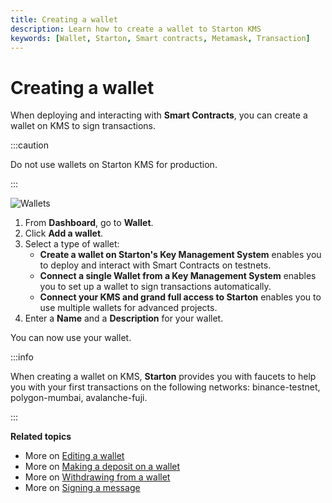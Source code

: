```yaml
---
title: Creating a wallet
description: Learn how to create a wallet to Starton KMS
keywords: [Wallet, Starton, Smart contracts, Metamask, Transaction]
---
```



# Creating a wallet

When deploying and interacting with **Smart Contracts**, you can create a wallet on KMS to sign transactions.

:::caution

Do not use wallets on Starton KMS for production.

:::

![Wallets](assets/withdraw.png)

1. From **Dashboard**, go to **Wallet**.
1. Click **Add a wallet**.
1. Select a type of wallet:
    - **Create a wallet on Starton's Key Management System** enables you to deploy and interact with Smart Contracts on testnets.
    - **Connect a single Wallet from a Key Management System** enables you to set up a wallet to sign transactions automatically.
    - **Connect your KMS and grand full access to Starton** enables you to use multiple wallets for advanced projects.
1. Enter a **Name** and a **Description** for your wallet.

You can now use your wallet.

:::info

When creating a wallet on KMS, **Starton** provides you with faucets to help you with your first transactions on the following networks: binance-testnet, polygon-mumbai, avalanche-fuji.

:::


**Related topics**

-   More on [Editing a wallet](editing-a-wallet.mdx)
-   More on [Making a deposit on a wallet](deposit-on-wallet.mdx)
-   More on [Withdrawing from a wallet](withdraw.mdx)
-   More on [Signing a message](message-signing.md)